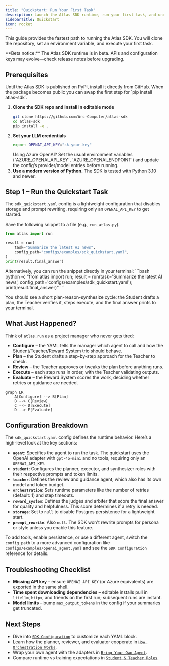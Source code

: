 ```yaml
---
title: "Quickstart: Run Your First Task"
description: Launch the Atlas SDK runtime, run your first task, and understand how the Student–Teacher loop orchestrates work.
sidebarTitle: Quickstart
icon: rocket
---
```


This guide provides the fastest path to running the Atlas SDK. You will clone the repository, set an environment variable, and execute your first task.

<Note>
**Beta notice:** The Atlas SDK runtime is in beta. APIs and configuration keys may evolve—check release notes before upgrading.
</Note>

## Prerequisites

<Note>
Until the Atlas SDK is published on PyPI, install it directly from GitHub. When the package becomes public you can swap the first step for `pip install atlas-sdk`.
</Note>

1. **Clone the SDK repo and install in editable mode**
   ```bash
   git clone https://github.com/Arc-Computer/atlas-sdk
   cd atlas-sdk
   pip install -e .
   ```
2. **Set your LLM credentials**
   ```bash
   export OPENAI_API_KEY="sk-your-key"
   ```
   <Tip>
   Using Azure OpenAI? Set the usual environment variables (`AZURE_OPENAI_API_KEY`, `AZURE_OPENAI_ENDPOINT`) and update the config’s provider/model entries before running.
   </Tip>
3. **Use a modern version of Python.** The SDK is tested with Python 3.10 and newer.

## Step 1 – Run the Quickstart Task

The `sdk_quickstart.yaml` config is a lightweight configuration that disables storage and prompt rewriting, requiring only an `OPENAI_API_KEY` to get started.

Save the following snippet to a file (e.g., `run_atlas.py`).

```python
from atlas import run

result = run(
    task="Summarize the latest AI news",
    config_path="configs/examples/sdk_quickstart.yaml",
)
print(result.final_answer)
```

<Info>
Alternatively, you can run the snippet directly in your terminal:
```bash
python -c "from atlas import run; result = run(task='Summarize the latest AI news', config_path='configs/examples/sdk_quickstart.yaml'); print(result.final_answer)"
```
</Info>

You should see a short plan-reason-synthesize cycle: the Student drafts a plan, the Teacher verifies it, steps execute, and the final answer prints to your terminal.

## What Just Happened?

Think of `atlas.run` as a project manager who never gets tired:

- **Configure** – the YAML tells the manager which agent to call and how the Student/Teacher/Reward System trio should behave.
- **Plan** – the Student drafts a step-by-step approach for the Teacher to check.
- **Review** – the Teacher approves or tweaks the plan before anything runs.
- **Execute** – each step runs in order, with the Teacher validating outputs.
- **Evaluate** – the Reward System scores the work, deciding whether retries or guidance are needed.

```mermaid
graph LR
    A[Configure] --> B[Plan]
    B --> C[Review]
    C --> D[Execute]
    D --> E[Evaluate]
```

## Configuration Breakdown

The `sdk_quickstart.yaml` config defines the runtime behavior. Here’s a high-level look at the key sections:

- **`agent`**: Specifies the agent to run the task. The quickstart uses the OpenAI adapter with `gpt-4o-mini` and no tools, requiring only an `OPENAI_API_KEY`.
- **`student`**: Configures the planner, executor, and synthesizer roles with their respective prompts and token limits.
- **`teacher`**: Defines the review and guidance agent, which also has its own model and token budget.
- **`orchestration`**: Sets runtime parameters like the number of retries (default: 1) and step timeouts.
- **`reward_system`**: Defines the judges and arbiter that score the final answer for quality and helpfulness. This score determines if a retry is needed.
- **`storage`**: Set to `null` to disable Postgres persistence for a lightweight start.
- **`prompt_rewrite`**: Also `null`. The SDK won't rewrite prompts for persona or style unless you enable this feature.

To add tools, enable persistence, or use a different agent, switch the `config_path` to a more advanced configuration like `configs/examples/openai_agent.yaml` and see the `SDK Configuration` reference for details.

## Troubleshooting Checklist

- **Missing API key** – ensure `OPENAI_API_KEY` (or Azure equivalents) are exported in the same shell.
- **Time spent downloading dependencies** – editable installs pull in `litellm`, `httpx`, and friends on the first run; subsequent runs are instant.
- **Model limits** – bump `max_output_tokens` in the config if your summaries get truncated.

## Next Steps

- Dive into [`SDK Configuration`](/sdk/configuration) to customize each YAML block.
- Learn how the planner, reviewer, and evaluator cooperate in [`How Orchestration Works`](/sdk/orchestration).
- Wrap your own agent with the adapters in [`Bring Your Own Agent`](/sdk/adapters).
- Compare runtime vs training expectations in [`Student & Teacher Roles`](/sdk/student-teacher-roles).
